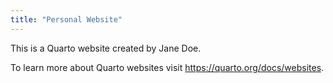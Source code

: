```yaml
---
title: "Personal Website"
---
```


This is a Quarto website created by Jane Doe.

To learn more about Quarto websites visit <https://quarto.org/docs/websites>.
